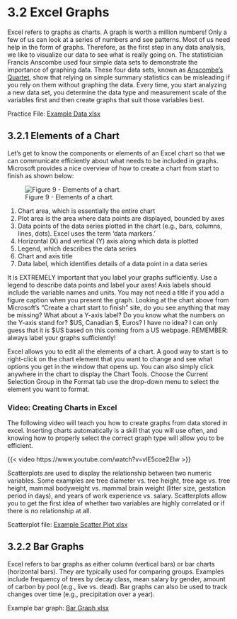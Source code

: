 # 3.2 Excel Graphs {.unnumbered}

Excel refers to graphs as charts. A graph is worth a million numbers! Only a few of us can look at a series of numbers and see patterns. Most of us need help in the form of graphs. Therefore, as the first step in any data analysis, we like to visualize our data to see what is really going on. The statistician Francis Anscombe used four simple data sets to demonstrate the importance of graphing data. These four data sets, known as [Anscombe's Quartet](https://en.wikipedia.org/wiki/Anscombe%27s_quartet), show that relying on simple summary statistics can be misleading if you rely on them without graphing the data. Every time, you start analyzing a new data set, you determine the data type and measurement scale of the variables first and then create graphs that suit those variables best.

Practice File: [Example Data xlsx](/external_files/Example_Data_scatter_plot.xlsx)

## 3.2.1 Elements of a Chart

Let's get to know the components or elements of an Excel chart so that we can communicate efficiently about what needs to be included in graphs. Microsoft provides a nice overview of how to create a chart from start to finish as shown below:

![Figure 9 - Elements of a chart.](/images/chart-1.png)

1)  Chart area, which is essentially the entire chart
2)  Plot area is the area where data points are displayed, bounded by axes
3)  Data points of the data series plotted in the chart (e.g., bars, columns, lines, dots). Excel uses the term 'data markers.'
4)  Horizontal (X) and vertical (Y) axis along which data is plotted
5)  Legend, which describes the data series
6)  Chart and axis title
7)  Data label, which identifies details of a data point in a data series

It is EXTREMELY important that you label your graphs sufficiently. Use a legend to describe data points and label your axes! Axis labels should include the variable names and units. You may not need a title if you add a figure caption when you present the graph. Looking at the chart above from Microsoft's "Create a chart start to finish" site, do you see anything that may be missing? What about a Y-axis label? Do you know what the numbers on the Y-axis stand for? \$US, Canadian \$, Euros? I have no idea? I can only guess that it is \$US based on this coming from a US webpage. REMEMBER: always label your graphs sufficiently!

Excel allows you to edit all the elements of a chart. A good way to start is to right-click on the chart element that you want to change and see what options you get in the window that opens up. You can also simply click anywhere in the chart to display the Chart Tools. Choose the Current Selection Group in the Format tab use the drop-down menu to select the element you want to format.

### Video: Creating Charts in Excel

The following video will teach you how to create graphs from data stored in excel. Inserting charts automatically is a skill that you will use often, and knowing how to properly select the correct graph type will allow you to be efficient.

{{< video https://www.youtube.com/watch?v=vlE5coe2Elw >}}

Scatterplots are used to display the relationship between two numeric variables. Some examples are tree diameter vs. tree height, tree age vs. tree height, mammal bodyweight vs. mammal brain weight (litter size, gestation period in days), and years of work experience vs. salary. Scatterplots allow you to get the first idea of whether two variables are highly correlated or if there is no relationship at all.

Scatterplot file: [Example Scatter Plot xlsx](/external_files/Example_Data_scatter_plot.xlsx)

## 3.2.2 Bar Graphs

Excel refers to bar graphs as either column (vertical bars) or bar charts (horizontal bars). They are typically used for comparing groups. Examples include frequency of trees by decay class, mean salary by gender, amount of carbon by pool (e.g., live vs. dead). Bar graphs can also be used to track changes over time (e.g., precipitation over a year).

Example bar graph: [Bar Graph xlsx](/external_files/Bar_Graph.xlsx)
